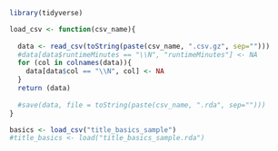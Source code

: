 ```r

library(tidyverse)

load_csv <- function(csv_name){
  
  data <- read_csv(toString(paste(csv_name, ".csv.gz", sep="")))
  #data[data$runtimeMinutes == "\\N", "runtimeMinutes"] <- NA
  for (col in colnames(data)){
    data[data$col == "\\N", col] <- NA
  }
  return (data)
  
  #save(data, file = toString(paste(csv_name, ".rda", sep="")))
}

basics <- load_csv("title_basics_sample")
#title_basics <- load("title_basics_sample.rda")
```